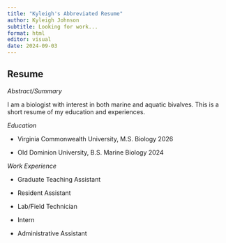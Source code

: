 ```yaml
---
title: "Kyleigh's Abbreviated Resume"
author: Kyleigh Johnson
subtitle: Looking for work...
format: html
editor: visual
date: 2024-09-03
---
```


## Resume

*Abstract/Summary*

I am a biologist with interest in both marine and aquatic bivalves. This is a short resume of my education and experiences.

*Education*

-   Virginia Commonwealth University, M.S. Biology 2026

-   Old Dominion University, B.S. Marine Biology 2024

*Work Experience*

-   Graduate Teaching Assistant

-   Resident Assistant

-   Lab/Field Technician

-   Intern

-   Administrative Assistant
